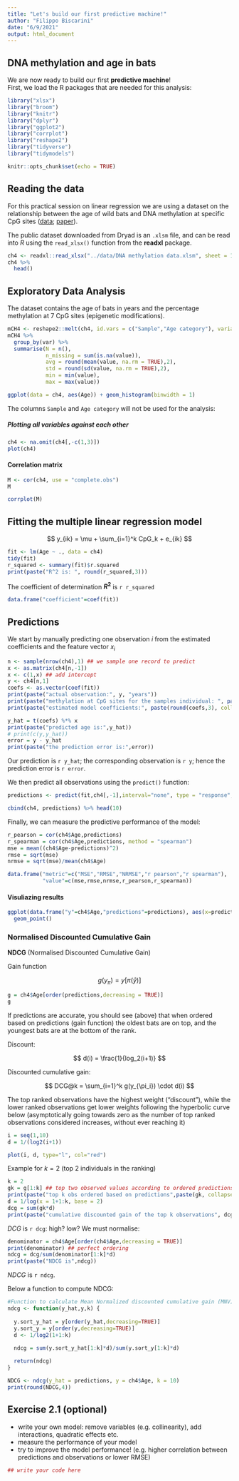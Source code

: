 ```yaml
---
title: "Let's build our first predictive machine!"
author: "Filippo Biscarini"
date: "6/9/2021"
output: html_document
---
```


## DNA methylation and age in bats

We are now ready to build our first **predictive machine**! <br>
First, we load the R packages that are needed for this analysis:

```r
library("xlsx")
library("broom")
library("knitr")
library("dplyr")
library("ggplot2")
library("corrplot")
library("reshape2")
library("tidyverse")
library("tidymodels")

knitr::opts_chunk$set(echo = TRUE)
```

## Reading the data

For this practical session on linear regression we are using a dataset on the relationship between the age of wild bats and DNA methylation at specific CpG sites ([data](https://datadryad.org/stash/dataset/doi:10.5061/dryad.rn0198d); [paper](https://onlinelibrary.wiley.com/doi/abs/10.1111/1755-0998.12925)).

The public dataset downloaded from Dryad is an `.xlsm` file, and can be read into *R* using the `read_xlsx()` function from the **readxl** package.

```r
ch4 <- readxl::read_xlsx("../data/DNA methylation data.xlsm", sheet = 1)
ch4 %>%
  head()
```

## Exploratory Data Analysis

The dataset contains the age of bats in years and the percentage methylation at 7 CpG sites (epigenetic modifications).

```r
mCH4 <- reshape2::melt(ch4, id.vars = c("Sample","Age category"), variable.name = "var")
mCH4 %>%
  group_by(var) %>%
  summarise(N = n(),
            n_missing = sum(is.na(value)),
            avg = round(mean(value, na.rm = TRUE),2),
            std = round(sd(value, na.rm = TRUE),2),
            min = min(value),
            max = max(value))
```

```r
ggplot(data = ch4, aes(Age)) + geom_histogram(binwidth = 1)
```

The columns `Sample` and `Age category` will not be used for the analysis:

##### Plotting all variables against each other

```r
ch4 <- na.omit(ch4[,-c(1,3)])
plot(ch4)
```

#### Correlation matrix

```r
M <- cor(ch4, use = "complete.obs")
M
```

```r
corrplot(M)
```

## Fitting the multiple linear regression model

$$
y_{ik} = \mu + \sum_{i=1}^k CpG_k + e_{ik}
$$

```r
fit <- lm(Age ~ ., data = ch4)
tidy(fit)
r_squared <- summary(fit)$r.squared
print(paste("R^2 is: ", round(r_squared,3)))
```

The coefficient of determination **$R^2$** is `r r_squared`

```r
data.frame("coefficient"=coef(fit))
```

## Predictions

We start by manually predicting one observation $i$ from the estimated coefficients and the feature vector $x_i$

```r
n <- sample(nrow(ch4),1) ## we sample one record to predict
x <- as.matrix(ch4[n,-1])
x <- c(1,x) ## add intercept
y <- ch4[n,1]
coefs <- as.vector(coef(fit))
print(paste("actual observation:", y, "years"))
print(paste("methylation at CpG sites for the samples individual: ", paste(x, collapse = " ")))
print(paste("estimated model coefficients:", paste(round(coefs,3), collapse = " ")))
```

```r
y_hat = t(coefs) %*% x
print(paste("predicted age is:",y_hat))
# print(c(y,y_hat))
error = y - y_hat
print(paste("the prediction error is:",error))
```

Our prediction is `r y_hat`; the corresponding observation is `r y`; hence the prediction error is `r error`.

We then predict all observations using the `predict()` function:

```r
predictions <- predict(fit,ch4[,-1],interval="none", type = "response", na.action=na.pass)

cbind(ch4, predictions) %>% head(10)
```

Finally, we can measure the predictive performance of the model:

```r
r_pearson = cor(ch4$Age,predictions)
r_spearman = cor(ch4$Age,predictions, method = "spearman")
mse = mean((ch4$Age-predictions)^2)
rmse = sqrt(mse)
nrmse = sqrt(mse)/mean(ch4$Age)

data.frame("metric"=c("MSE","RMSE","NRMSE","r pearson","r spearman"),
           "value"=c(mse,rmse,nrmse,r_pearson,r_spearman))
```

#### Visuliazing results

```r
ggplot(data.frame("y"=ch4$Age,"predictions"=predictions), aes(x=predictions,y=y)) +
  geom_point()
```

### Normalised Discounted Cumulative Gain

**NDCG** (Normalised Discounted Cumulative Gain)

Gain function

$$
g(y_{\pi}) = y[\pi(\hat{y})]
$$

```r
g = ch4$Age[order(predictions,decreasing = TRUE)]
g
```

If predictions are accurate, you should see (above) that when ordered based on predictions (gain function) the oldest bats are on top, and the youngest bats are at the bottom of the rank.

Discount:

$$
d(i) = \frac{1}{log_2(i+1)}
$$

Discounted cumulative gain:

$$
DCG@k = \sum_{i=1}^k g(y_{\pi_i}) \cdot d(i) 
$$

The top ranked observations have the highest weight ("discount"), while the lower ranked observations get lower weights following the hyperbolic curve below (asymptotically going towards zero as the number of top ranked observations considered increases, without ever reaching it)

```r
i = seq(1,10)
d = 1/(log2(i+1))

plot(i, d, type="l", col="red")
```

Example for $k=2$ (top 2 individuals in the ranking)

```r
k = 2
gk = g[1:k] ## top two observed values according to ordered predictions
print(paste("top k obs ordered based on predictions",paste(gk, collapse = " ")))
d = 1/log(x = 1+1:k, base = 2)
dcg = sum(gk*d)
print(paste("cumulative discounted gain of the top k observations", dcg))
```

*DCG* is `r dcg`: high? low? We must normalise:

```r
denominator = ch4$Age[order(ch4$Age,decreasing = TRUE)]
print(denominator) ## perfect ordering
ndcg = dcg/sum(denominator[1:k]*d)
print(paste("NDCG is",ndcg))
```

*NDCG* is `r ndcg`.

Below a function to compute NDCG:


```r
#Function to calculate Mean Normalized discounted cumulative gain (MNV)
ndcg <- function(y_hat,y,k) {
  
  y.sort_y_hat = y[order(y_hat,decreasing=TRUE)]
  y.sort_y = y[order(y,decreasing=TRUE)]
  d <- 1/log2(1+1:k)
  
  ndcg = sum(y.sort_y_hat[1:k]*d)/sum(y.sort_y[1:k]*d)

  return(ndcg)
}
```

```r
NDCG <- ndcg(y_hat = predictions, y = ch4$Age, k = 10)
print(round(NDCG,4))
```


## Exercise 2.1 (optional)

- write your own model: remove variables (e.g. collinearity), add interactions, quadratic effects etc.
- measure the performance of your model
- try to improve the model performance! (e.g. higher correlation between predictions and observations or lower RMSE)

```r
## write your code here
```
